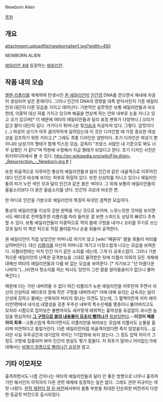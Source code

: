 Newborn Alien

[[목차]]
== 개요 ==
attachment:uploadfile/newbornalien1.jpg?width=450

NEWBORN ALIEN

[[에일리언 4]]에 등장하는 [[에일리언]].

== 작품 내의 모습 ==
[[엘렌 리플리]]를 복제하여 탄생시킨 [[퀸 에일리언]]이 [[인간]]의 DNA를 얻으면서 체내에 자궁이 생성되어 낳은 존재이다.
그러나 인간의 DNA의 영향을 대폭 받아서인지 기존 에일리언과 대단히 다른 모습을 가지고 태어난다. 기본적인 실루엣은 보통 에일리언들과 비슷한데, 이중턱 대신 혀를 가지고 있으며 해골을 연상케 하는 안와 내부로 눈을 지니고 있고 코가 있으며[* 이 때문에 여타의 에일리언들과 달리 표정 변화가 다양하다.] 꼬리가 없고 팔이 대단히 길다. 거기다가 튀어나온 젖[[가슴]]과 자궁마저 있다. 그렇다. 암컷이다(...) 여성의 성기가 아주 큼지막하게 달려있는데 이 것은 디자인할 때 가장 중요한 여성성을 강조하기 위한 거라고.[* 그래도 최종 디자인은 양반이다. 초기 디자인은 여성기 뿐 아니라 남성기의 형태가 함께 믹스된 모습. 감독이 "프랑스 사람인 내 기준으로 봐도 너무 심했던 거 같다"며 막판에 수정해서 지금 형태가 되었다고 한다. 초기 디자인 사진은 위키피디아에서 볼 수 있다. [[http://en.wikipedia.org/wiki/File:Alien-_Resurrection_-_Newborn.jpg #]] ]

또한 외골격으로 이루어진 통상의 에일리언들과 달리 인간과 같은 내골격으로 이루어진 데다 인간과 비슷해 보이는 피부로 뒤덮혀 있다. 또한 산성피를 지니고 있으나 에일리언들의 피가 누런 색인 것과 달리 인간과 같은 붉은 색이다. 그 외에 보통의 에일리언들의 울음소리보다 더 굵은 울음소리를 낸다. 인간의 괴성과 비슷한 편.

한 마디로 인간을 기본으로 에일리언의 특징이 뒤섞인 끔찍한 모습이다. 

통상의 에일리언들 이상의 강한 완력을 지닌 것으로 보이며, 느릿느릿한 것처럼 보이면서도 베티호로 전력질주한 리플리를 따라 들어온 걸 보면 스피드도 상당히 빠르다 추측할 수 있다. 보통 에일리언들이 이중턱으로 적의 몸에 구멍을 내거나 꼬리를 무기로 쓰는 것과 달리 이 쪽은 턱으로 직접 물어뜯거나 손을 휘둘러 공격한다.

퀸 에일리언이 직접 낳았건만 어머니로 여기지 않고 [wiki:"패륜아" 팔을 휘둘러 머리를 날려버린다]. 대신 [[리플리]]를 자신의 어머니로 여기고 다정스럽게 나오는 모습을 보여준다. 리플리한테는 마치 인간 아기 같은 소리를 내는데, 그게 더 공포스럽다. 그러나 기본적으론 에일리언의 난폭한 공격본능을 그대로 물려받은 탓에 리플리 이외의 모든 개체에 대해선 여타의 에일리언들과 다를 바 없는 모습을 보여준다. [* 자기보고 "넌 아름다운 나비야."(...)라면서 헛소리를 하는 박사도 당연히 그런 말을 알아들을리가 없으니 물어죽인다.]

때문에 더는 가만 내버려둘 수 없다 여긴 리플리가 뉴본 에일리언을 어루만져 주면서 자신의 산성피로 베티호의 창에 작은 구멍을 내버려서[* 이에 대해 유리는 금속과는 달리 산성에 강하고 물에는 산화되어 버리지 않냐는 의견도 있는데, 그 혈액이란게 이미 에어리언1편에서 내식성,내열성을 갖춘 우주선 내부의 특수선체를 몇층이나 뚫어버리고도 모자라 시험으로 집어넣은 볼펜까지도 새카맣게 태워먹는 흉악성을 유감없이 과시한 놈임을 명심하자] '''[[비행기 창틈으로 빨려나간 승무원|그 구멍으로 몸의 내용물이 모조리 빨려나가]]''' [[끔살]]당한다.--'''이것이 패륜아의 최후'''--고통스럽게 죽어가면서도 리플리만을 바라보는 모습에 리플리도 눈물을 흘리며 미안하다고 중얼거린다. 다른 에일리언처럼 외골격이었다면 죽지 않았을지도...싶지만 사실 우주공간과 대기압의 차이는 1기압밖에 되지 않는다. 그 정도 압력 차이가 그 정도 구멍에 집중되어 봐야 인간의 맨살도 찢기 힘들다. 저 최후가 얼마나 어이없는가에 대해서는 [[비행기 창틈으로 빨려나간 승무원]] 참고.

== 기타 이모저모 ==
흉측하면서도 나름 간지나는 여타의 에일리언들과 달리 안 좋은 방향으로 너무나 흉측하기만 해서인지 아직까지 다른 관련 매체에 등장하는 일은 없다. 그래도 관련 피규어는 여럿 나왔다. [http://artstorm.co.jp/fewture_newbornalien.htm 원작 재현이 잘 된 버전]에서부터 몸통 부분을 최대한 단순화한 버전까지 다양한 등급컷 버전으로 출시되었다.
